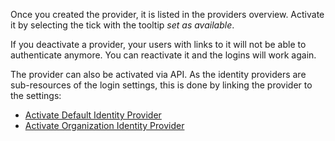 Once you created the provider, it is listed in the providers overview.
Activate it by selecting the tick with the tooltip *set as available*.

If you deactivate a provider, your users with links to it will not be able to authenticate anymore.
You can reactivate it and the logins will work again.

The provider can also be activated via API. As the identity providers are sub-resources of the login settings, this is done by linking the provider to the settings:
- [Activate Default Identity Provider](/docs/apis/resources/admin/admin-service-add-idp-to-login-policy)
- [Activate Organization Identity Provider](/docs/apis/resources/mgmt/management-service-add-idp-to-login-policy)
